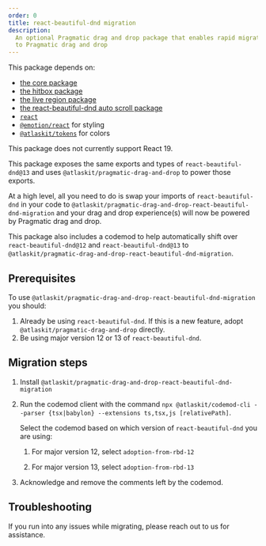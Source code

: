 ```yaml
---
order: 0
title: react-beautiful-dnd migration
description:
  An optional Pragmatic drag and drop package that enables rapid migration from react-beautiful-dnd
  to Pragmatic drag and drop
---
```



<SectionMessage>

This package depends on:

- [the core package](/components/pragmatic-drag-and-drop/core-package)
- [the hitbox package](/components/pragmatic-drag-and-drop/optional-packages/hitbox)
- [the live region package](/components/pragmatic-drag-and-drop/optional-packages/live-region)
- [the react-beautiful-dnd auto scroll package](/components/pragmatic-drag-and-drop/optional-packages/react-beautiful-dnd-autoscroll)
- [`react`](https://react.dev/)
- [`@emotion/react`](https://emotion.sh/docs/introduction) for styling
- [`@atlaskit/tokens`](/components/tokens) for colors

</SectionMessage>

<SectionMessage title="React 19" appearance='information'>

This package does not currently support React 19.

</SectionMessage>

This package exposes the same exports and types of `react-beautiful-dnd@13` and uses
`@atlaskit/pragmatic-drag-and-drop` to power those exports.

At a high level, all you need to do is swap your imports of `react-beautiful-dnd` in your code to
`@atlaskit/pragmatic-drag-and-drop-react-beautiful-dnd-migration` and your drag and drop
experience(s) will now be powered by Pragmatic drag and drop.

This package also includes a codemod to help automatically shift over `react-beautiful-dnd@12` and
`react-beautiful-dnd@13` to `@atlaskit/pragmatic-drag-and-drop-react-beautiful-dnd-migration`.

## Prerequisites

To use `@atlaskit/pragmatic-drag-and-drop-react-beautiful-dnd-migration` you should:

1. Already be using `react-beautiful-dnd`. If this is a new feature, adopt
   `@atlaskit/pragmatic-drag-and-drop` directly.
2. Be using major version 12 or 13 of `react-beautiful-dnd`.

## Migration steps

1. Install `@atlaskit/pragmatic-drag-and-drop-react-beautiful-dnd-migration`

2. Run the codemod client with the command
   `npx @atlaskit/codemod-cli --parser {tsx|babylon} --extensions ts,tsx,js [relativePath]`.

   Select the codemod based on which version of `react-beautiful-dnd` you are using:
   1. For major version 12, select `adoption-from-rbd-12`

   2. For major version 13, select `adoption-from-rbd-13`

3. Acknowledge and remove the comments left by the codemod.

## Troubleshooting

If you run into any issues while migrating, please reach out to us for assistance.
